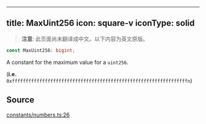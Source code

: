 <!-- AUTO-GENERATED-CONTENT:START (ENGLISH-COPY) -->
---
title: MaxUint256
icon: square-v
iconType: solid
---

> **注意**: 此页面尚未翻译成中文。以下内容为英文原版。

```ts
const MaxUint256: bigint;
```

A constant for the maximum value for a `uint256`.

(**i.e.** `0xffffffffffffffffffffffffffffffffffffffffffffffffffffffffffffffffn`)

## Source

[constants/numbers.ts:26](https://github.com/dominant-strategies/quais.js/blob/c1c12d43f9d34c6baad2b0542bd6d0acd6fefcbf/src/constants/numbers.ts#L26)
